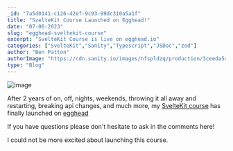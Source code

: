 ```yaml
---
_id: "7a5d0141-c126-42ef-9c93-99dc310a5a1f"
title: "SvelteKit Course Launched on Egghead!"
date: "07-06-2023"
slug: "egghead-sveltekit-course"
excerpt: "SvelteKit Course is live on egghead.io"
categories: ["SvelteKit","Sanity","Typescript","JSDoc","zod"]
author: "Ben Patton"
authorImage: "https://cdn.sanity.io/images/nfspldzq/production/3ceeda54221c7c0614ecc51f955c7be39a1da34e-512x512.jpg"
type: "Blog"
---
```


![image](https://cdn.sanity.io/images/nfspldzq/production/63264db58d366de163faec299f64b468ab290b3b-2448x816.png?w=450)

After 2 years of on, off, nights, weekends, throwing it all away and restarting, breaking api changes, and much more, my [SvelteKit course](https://egghead.io/courses/build-a-sanity-cms-powered-sveltekit-blog-a15d9e1f?af=5w7fzz) has finally launched on [egghead](https://egghead.io)

If you have questions please don't hesitate to ask in the comments here!

I could not be more excited about launching this course.



